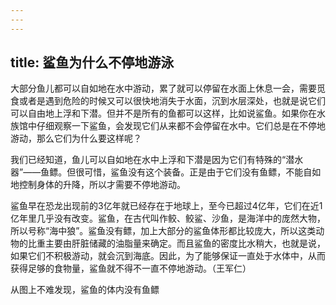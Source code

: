 ```yaml
---
---
---
```

title: 鲨鱼为什么不停地游泳
---




大部分鱼儿都可以自如地在水中游动，累了就可以停留在水面上休息一会，需要觅食或者是遇到危险的时候又可以很快地消失于水面，沉到水层深处，也就是说它们可以自由地上浮和下潜。但并不是所有的鱼都可以这样，比如说鲨鱼。如果你在水族馆中仔细观察一下鲨鱼，会发现它们从来都不会停留在水中。它们总是在不停地游动，那么它们为什么要这样呢？

我们已经知道，鱼儿可以自如地在水中上浮和下潜是因为它们有特殊的“潜水器”——鱼鳔。但很可惜，鲨鱼没有这个装备。正是由于它们没有鱼鳔，不能自如地控制身体的升降，所以才需要不停地游动。



鲨鱼早在恐龙出现前的3亿年就已经存在于地球上，至今已超过4亿年，它们在近1亿年里几乎没有改变。鲨鱼，在古代叫作鲛、鲛鲨、沙鱼，是海洋中的庞然大物，所以号称“海中狼”。鲨鱼没有鳔，加上大部分的鲨鱼体形都比较庞大，所以这类动物的比重主要由肝脏储藏的油脂量来确定。而且鲨鱼的密度比水稍大，也就是说，如果它们不积极游动，就会沉到海底。因此，为了能够保证一直处于水体中，从而获得足够的食物量，鲨鱼就不得不一直不停地游动。（王军仁）

从图上不难发现，鲨鱼的体内没有鱼鳔